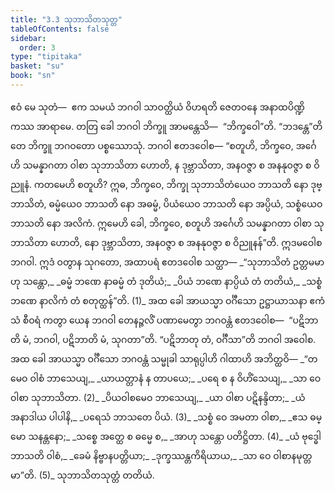 ```yaml
---
title: "3.3 သုဘာသိတသုတ္တ"
tableOfContents: false
sidebar:
  order: 3
type: "tipitaka"
basket: "su"
book: "sn"
---
```



<DynamicBreadcrumb />

<Paragraph number="519" book="sn">
ဧဝံ မေ သုတံ—  ဧက သမယံ ဘဂဝါ သာဝတ္ထိယံ ဝိဟရတိ ဇေတဝနေ အနာထပိဏ္ဍိကဿ အာရာမေ. တတြ ခေါ ဘဂဝါ ဘိက္ခူ အာမန္တေသိ—  “ဘိက္ခဝေါ”တိ. “ဘဒန္တေ”တိ တေ ဘိက္ခူ ဘဂဝတော ပစ္စဿောသုံ. ဘဂဝါ ဧတဒဝေါစ—
</Paragraph>

<Paragraph number="520" book="sn">
“စတူဟိ, ဘိက္ခဝေ, အင်္ဂေဟိ သမန္နာဂတာ ဝါစာ သုဘာသိတာ ဟောတိ, န ဒုဗ္ဘာသိတာ, အနဝဇ္ဇာ စ အနနုဝဇ္ဇာ စ ဝိညူနံ. ကတမေဟိ စတူဟိ? ဣဓ, ဘိက္ခဝေ, ဘိက္ခု သုဘာသိတံယေဝ ဘာသတိ နော ဒုဗ္ဘာသိတံ, ဓမ္မံယေဝ ဘာသတိ နော အဓမ္မံ, ပိယံယေဝ ဘာသတိ နော အပ္ပိယံ, သစ္စံယေဝ ဘာသတိ နော အလိကံ. ဣမေဟိ ခေါ, ဘိက္ခဝေ, စတူဟိ အင်္ဂေဟိ သမန္နာဂတာ ဝါစာ သုဘာသိတာ ဟောတိ, နော ဒုဗ္ဘာသိတာ, အနဝဇ္ဇာ စ အနနုဝဇ္ဇာ စ ဝိညူနန်”တိ. ဣဒမဝေါစ ဘဂဝါ. ဣဒံ ဝတွာန သုဂတော, အထာပရံ ဧတဒဝေါစ သတ္ထာ—
</Paragraph>

<Division number="453" book="sn" e="ch" v="18" p="344">

<Paragraph number="521" type="verses" book="sn">
_“သုဘာသိတံ ဥတ္တမမာဟု သန္တော,_  
_ဓမ္မံ ဘဏေ နာဓမ္မံ တံ ဒုတိယံ;_  
_ပိယံ ဘဏေ နာပ္ပိယံ တံ တတိယံ,_  
_သစ္စံ ဘဏေ နာလိကံ တံ စတုတ္ထန်”တိ. (1)_  

</Paragraph>

<Paragraph number="522" book="sn">
အထ ခေါ အာယသ္မာ ဝင်္ဂီသော ဥဋ္ဌာယာသနာ ဧကံသံ စီဝရံ ကတွာ ယေန ဘဂဝါ တေနဉ္ဇလိံ ပဏာမေတွာ ဘဂဝန္တံ ဧတဒဝေါစ—  “ပဋိဘာတိ မံ, ဘဂဝါ, ပဋိဘာတိ မံ, သုဂတာ”တိ. “ပဋိဘာတု တံ, ဝင်္ဂီသာ”တိ ဘဂဝါ အဝေါစ. အထ ခေါ အာယသ္မာ ဝင်္ဂီသော ဘဂဝန္တံ သမ္မုခါ သာရုပ္ပါဟိ ဂါထာဟိ အဘိတ္ထဝိ—
</Paragraph>

</Division>
<Division number="454" book="sn" e="ch" v="18" p="344">

<Paragraph number="523" type="verses" book="sn">
_“တမေဝ ဝါစံ ဘာသေယျ,_  
_ယာယတ္တာနံ န တာပယေ;_  
_ပရေ စ န ဝိဟိံသေယျ,_  
_သာ ဝေ ဝါစာ သုဘာသိတာ. (2)_  

</Paragraph>

</Division>
<Division number="455" book="sn" e="ch" v="18" p="344">

<Paragraph number="524" type="verses" book="sn">
_ပိယဝါစမေဝ ဘာသေယျ,_  
_ယာ ဝါစာ ပဋိနန္ဒိတာ;_  
_ယံ အနာဒါယ ပါပါနိ,_  
_ပရေသံ ဘာသတေ ပိယံ. (3)_  

</Paragraph>

</Division>
<Division number="456" book="sn" e="ch" v="18" p="344">

<Paragraph number="525" type="verses" book="sn">
_သစ္စံ ဝေ အမတာ ဝါစာ,_  
_ဧသ ဓမ္မော သနန္တနော;_  
_သစ္စေ အတ္ထေ စ ဓမ္မေ စ,_  
_အာဟု သန္တော ပတိဋ္ဌိတာ. (4)_  

</Paragraph>

</Division>
<Division number="457" book="sn" e="ch" v="18" p="345">

<Paragraph number="526" type="verses" book="sn">
_ယံ ဗုဒ္ဓေါ ဘာသတိ ဝါစံ,_  
_ခေမံ နိဗ္ဗာနပတ္တိယာ;_  
_ဒုက္ခဿန္တကိရိယာယ,_  
_သာ ဝေ ဝါစာနမုတ္တမာ”တိ. (5)_  


</Paragraph>
</Division>

<Paragraph number="527" type="center" book="sn">
သုဘာသိတသုတ္တံ တတိယံ.
</Paragraph>